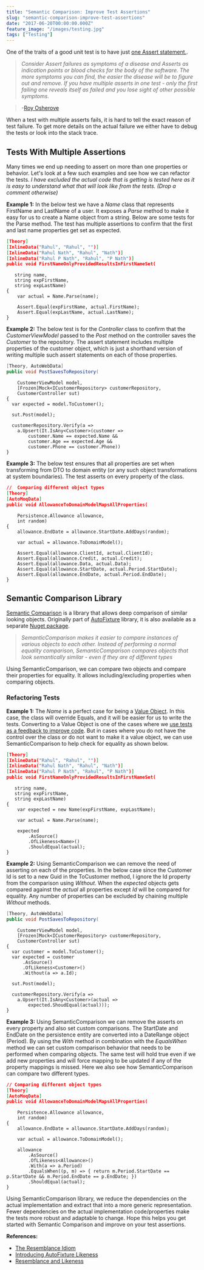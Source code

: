 ```yaml
---
title: "Semantic Comparison: Improve Test Assertions"
slug: "semantic-comparison-improve-test-assertions"
date: "2017-06-20T00:00:00.000Z"
feature_image: "/images/testing.jpg"
tags: ["Testing"]
---
```


One of the traits of a good unit test is to have just [one Assert statement.](http://osherove.com/blog/2005/4/14/try-to-avoid-multiple-asserts-in-a-single-unit-test.html).

> _Consider Assert failures as symptoms of a disease and Asserts as indication points or blood checks for the body of the software. The more symptoms you can find, the easier the disease will be to figure out and remove. If you have multiple asserts in one test - only the first failing one reveals itself as failed and you lose sight of other possible symptoms._

> \-[Roy Osherove](http://osherove.com/)

When a test with multiple asserts fails, it is hard to tell the exact reason of test failure. To get more details on the actual failure we either have to debug the tests or look into the stack trace.

Tests With Multiple Assertions
------------------------------

Many times we end up needing to assert on more than one properties or behavior. Let's look at a few such examples and see how we can refactor the tests. _I have excluded the actual code that is getting is tested here as it is easy to understand what that will look like from the tests. (Drop a comment otherwise)_

**Example 1:** In the below test we have a _Name_ class that represents FirstName and LastName of a user. It exposes a _Parse_ method to make it easy for us to create a Name object from a string. Below are some tests for the Parse method. The test has multiple assertions to confirm that the first and last name properties get set as expected.

```json
[Theory]
[InlineData("Rahul", "Rahul", "")]
[InlineData("Rahul Nath", "Rahul", "Nath")]
[InlineData("Rahul P Nath", "Rahul", "P Nath")]
public void FirstNameOnlyProvidedResultsInFirstNameSet(
```
       string name,
       string expFirstName,
       string expLastName)
    {
        var actual = Name.Parse(name);
    
        Assert.Equal(expFirstName, actual.FirstName);
        Assert.Equal(expLastName, actual.LastName);
    }
    

**Example 2:** The below test is for the _Controller_ class to confirm that the _CustomerViewModel_ passed to the _Post_ method on the controller saves the _Customer_ to the repository. The assert statement includes multiple properties of the customer object, which is just a shorthand version of writing multiple such assert statements on each of those properties.

```csharp
[Theory, AutoWebData]
public void PostSavesToRepository(
```
        CustomerViewModel model,
        [Frozen]Mock<ICustomerRepository> customerRepository,
        CustomerController sut)
    {
      var expected = model.ToCustomer();
    
      sut.Post(model);
    
      customerRepository.Verify(a =>
        a.Upsert(It.IsAny<Customer>(customer =>
            customer.Name == expected.Name &&
            customer.Age == expected.Age &&
            customer.Phone == customer.Phone))
    }
    

**Example 3:** The below test ensures that all properties are set when transforming from DTO to domain entity (or any such object transformations at system boundaries). The test asserts on every property of the class.

```json
//  Comparing different object types
[Theory]
[AutoMoqData]
public void AllowanceToDomainModelMapsAllProperties(
```
        Persistence.Allowance allowance,
        int random)
    {
        allowance.EndDate = allowance.StartDate.AddDays(random);
    
        var actual = allowance.ToDomainModel();
    
        Assert.Equal(allowance.ClientId, actual.ClientId);
        Assert.Equal(allowance.Credit, actual.Credit);
        Assert.Equal(allowance.Data, actual.Data);
        Assert.Equal(allowance.StartDate, actual.Period.StartDate);
        Assert.Equal(allowance.EndDate, actual.Period.EndDate);
    }
    

Semantic Comparison Library
---------------------------

[Semantic Comparison](https://www.nuget.org/packages/SemanticComparison/) is a library that allows deep comparison of similar looking objects. Originally part of [AutoFixture](/posts/autofixture-make-your-unit-tests-robust/) library, it is also available as a separate [Nuget package](https://www.nuget.org/packages/SemanticComparison/).

> _SemanticComparison makes it easier to compare instances of various objects to each other. Instead of performing a normal equality comparison, SemanticComparison compares objects that look semantically similar - even if they are of different types_

Using SemanticComparison, we can compare two objects and compare their properties for equality. It allows including/excluding properties when comparing objects.

### Refactoring Tests

**Example 1:** The _Name_ is a perfect case for being a [Value Object](/posts/thinking-beyond-primitive-values-value-objects/). In this case, the class will override Equals, and it will be easier for us to write the tests. Converting to a Value Object is one of the cases where we [use tests as a feedback to improve code](/posts/tests-as-a-feedback-tool/). But in cases where you do not have the control over the class or do not want to make it a value object, we can use SemanticComparison to help check for equality as shown below.

```json
[Theory]
[InlineData("Rahul", "Rahul", "")]
[InlineData("Rahul Nath", "Rahul", "Nath")]
[InlineData("Rahul P Nath", "Rahul", "P Nath")]
public void FirstNameOnlyProvidedResultsInFirstNameSet(
```
       string name,
       string expFirstName,
       string expLastName)
    {
        var expected = new Name(expFirstName, expLastName);
    
        var actual = Name.Parse(name);
    
        expected
            .AsSource()
            .OfLikeness<Name>()
            .ShouldEqual(actual);
    }
    

**Example 2:** Using SemanticComparison we can remove the need of asserting on each of the properties. In the below case since the Customer Id is set to a new Guid in the ToCustomer method, I ignore the Id property from the comparison using _Without_. When the _expected_ objects gets compared against the _actual_ all properties except _Id_ will be compared for equality. Any number of properties can be excluded by chaining multiple _Without_ methods.

```csharp
[Theory, AutoWebData]
public void PostSavesToRepository(
```
        CustomerViewModel model,
        [Frozen]Mock<ICustomerRepository> customerRepository,
        CustomerController sut)
    {
      var customer = model.ToCustomer();
      var expected = customer
          .AsSource()
          .OfLikeness<Customer>()
          .Without(a => a.Id);
    
      sut.Post(model);
    
      customerRepository.Verify(a =>
        a.Upsert(It.IsAny<Customer>(actual =>
            expected.ShoudEqual(actual)));
    }
    

**Example 3:** Using SemanticComparison we can remove the asserts on every property and also set custom comparisons. The StartDate and EndDate on the persistence entity are converted into a DateRange object (Period). By using the _With_ method in combination with the _EqualsWhen_ method we can set custom comparison behavior that needs to be performed when comparing objects. The same test will hold true even if we add new properties and will force mapping to be updated if any of the property mappings is missed. Here we also see how SemanticComparison can compare two different types.

```json
// Comparing different object types
[Theory]
[AutoMoqData]
public void AllowanceToDomainModelMapsAllProperties(
```
        Persistence.Allowance allowance,
        int random)
    {
        allowance.EndDate = allowance.StartDate.AddDays(random);
    
        var actual = allowance.ToDomainModel();
    
        allowance
            .AsSource()
            .OfLikeness<Allowance>()
            .With(a => a.Period)
            .EqualsWhen((p, m) => { return m.Period.StartDate == p.StartDate && m.Period.EndDate == p.EndDate; })
            .ShouldEqual(actual);
    }
    

Using SemanticComparison library, we reduce the dependencies on the actual implementation and extract that into a more generic representation. Fewer dependencies on the actual implementation code/properties make the tests more robust and adaptable to change. Hope this helps you get started with Semantic Comparison and improve on your test assertions.

**References:**

*   [The Resemblance Idiom](http://blog.ploeh.dk/2012/06/21/TheResemblanceidiom/)
*   [Introducing AutoFixture Likeness](http://blog.ploeh.dk/2010/06/29/IntroducingAutoFixtureLikeness/)
*   [Resemblance and Likeness](http://blog.ploeh.dk/2012/06/22/ResemblanceandLikeness/)